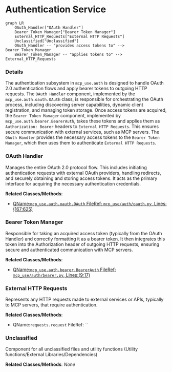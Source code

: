 # Authentication Service
```mermaid
graph LR
    OAuth_Handler["OAuth Handler"]
    Bearer_Token_Manager["Bearer Token Manager"]
    External_HTTP_Requests["External HTTP Requests"]
    Unclassified["Unclassified"]
    OAuth_Handler -- "provides access tokens to" --> Bearer_Token_Manager
    Bearer_Token_Manager -- "applies tokens to" --> External_HTTP_Requests
```

### Details

The authentication subsystem in `mcp_use.auth` is designed to handle OAuth 2.0 authentication flows and apply bearer tokens to outgoing HTTP requests. The `OAuth Handler` component, implemented by the `mcp_use.auth.oauth.OAuth` class, is responsible for orchestrating the OAuth process, including discovering server capabilities, dynamic client registration, and managing token storage. Once access tokens are acquired, the `Bearer Token Manager` component, implemented by `mcp_use.auth.bearer.BearerAuth`, takes these tokens and applies them as `Authorization: Bearer` headers to `External HTTP Requests`. This ensures secure communication with external services, such as MCP servers. The `OAuth Handler` provides the necessary access tokens to the `Bearer Token Manager`, which then uses them to authenticate `External HTTP Requests`.

### OAuth Handler
Manages the entire OAuth 2.0 protocol flow. This includes initiating authentication requests with external OAuth providers, handling redirects, and securely obtaining and storing access tokens. It acts as the primary interface for acquiring the necessary authentication credentials.


**Related Classes/Methods**:

- <a href="https://github.com/mcp-use/mcp-use/blob/main/mcp_use/auth/oauth.py#L167-L625" target="_blank" rel="noopener noreferrer">QName:`mcp_use.auth.oauth.OAuth` FileRef: `mcp_use/auth/oauth.py`, Lines:(167:625)</a>


### Bearer Token Manager
Responsible for taking an acquired access token (typically from the OAuth Handler) and correctly formatting it as a bearer token. It then integrates this token into the Authorization header of outgoing HTTP requests, ensuring secure and authenticated communication with MCP servers.


**Related Classes/Methods**:

- <a href="https://github.com/mcp-use/mcp-use/blob/main/mcp_use/auth/bearer.py#L9-L17" target="_blank" rel="noopener noreferrer">QName:`mcp_use.auth.bearer.BearerAuth` FileRef: `mcp_use/auth/bearer.py`, Lines:(9:17)</a>


### External HTTP Requests
Represents any HTTP requests made to external services or APIs, typically to MCP servers, that require authentication.


**Related Classes/Methods**:

- QName:`requests.request` FileRef: ``


### Unclassified
Component for all unclassified files and utility functions (Utility functions/External Libraries/Dependencies)


**Related Classes/Methods**: _None_
